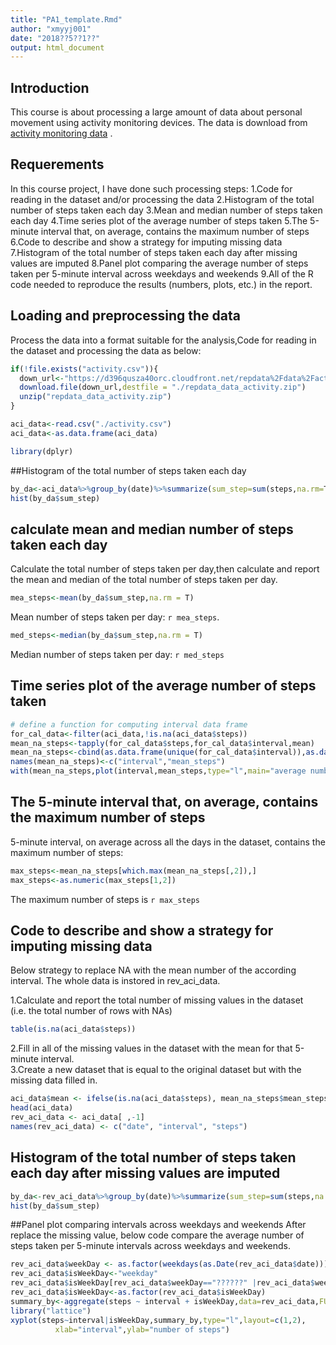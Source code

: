 ```yaml
---
title: "PA1_template.Rmd"
author: "xmyyj001"
date: "2018??5??1??"
output: html_document
---
```

## Introduction
This course is about processing a large amount of data about personal movement using activity monitoring devices. The data is download from [activity monitoring data](https://d396qusza40orc.cloudfront.net/repdata%2Fdata%2Factivity.zip/) .

## Requerements
In this course project, I have done such processing steps:
1.Code for reading in the dataset and/or processing the data
2.Histogram of the total number of steps taken each day
3.Mean and median number of steps taken each day
4.Time series plot of the average number of steps taken
5.The 5-minute interval that, on average, contains the maximum number of steps
6.Code to describe and show a strategy for imputing missing data
7.Histogram of the total number of steps taken each day after missing values are imputed
8.Panel plot comparing the average number of steps taken per 5-minute interval across weekdays and weekends
9.All of the R code needed to reproduce the results (numbers, plots, etc.) in the report.

## Loading and preprocessing the data
Process the data into a format suitable for the analysis,Code for reading in the dataset and processing the data as below:

```r
if(!file.exists("activity.csv")){
  down_url<-"https://d396qusza40orc.cloudfront.net/repdata%2Fdata%2Factivity.zip"
  download.file(down_url,destfile = "./repdata_data_activity.zip")
  unzip("repdata_data_activity.zip")
}

aci_data<-read.csv("./activity.csv")
aci_data<-as.data.frame(aci_data)

library(dplyr)
```
##Histogram of the total number of steps taken each day
```r
by_da<-aci_data%>%group_by(date)%>%summarize(sum_step=sum(steps,na.rm=T))
hist(by_da$sum_step)
```

## calculate mean and median number of steps taken each day
Calculate the total number of steps taken per day,then calculate and report the mean and median of the total number of steps taken per day.

```r
mea_steps<-mean(by_da$sum_step,na.rm = T)
```
Mean number of steps  taken per day: `r mea_steps`.


```r
med_steps<-median(by_da$sum_step,na.rm = T)
```
Median number of steps taken per day: `r med_steps`

## Time series plot of the average number of steps taken
```r
# define a function for computing interval data frame
for_cal_data<-filter(aci_data,!is.na(aci_data$steps))
mean_na_steps<-tapply(for_cal_data$steps,for_cal_data$interval,mean)
mean_na_steps<-cbind(as.data.frame(unique(for_cal_data$interval)),as.data.frame(round(mean_na_steps,0)))
names(mean_na_steps)<-c("interval","mean_steps")
with(mean_na_steps,plot(interval,mean_steps,type="l",main="average number of steps taken per day"))

```

## The 5-minute interval that, on average, contains the maximum number of steps
5-minute interval, on average across all the days in the dataset, contains the maximum number of steps:
```r
max_steps<-mean_na_steps[which.max(mean_na_steps[,2]),]
max_steps<-as.numeric(max_steps[1,2])
```
The maximum number of steps is `r max_steps`


## Code to describe and show a strategy for imputing missing data

Below strategy to replace NA with the mean number of the according interval. The whole data is 
instored in rev_aci_data.

1.Calculate and report the total number of missing values in the dataset (i.e. the total number of rows with NAs)
```r
table(is.na(aci_data$steps))
```
2.Fill in all of the missing values in the dataset with the mean for that 5-minute interval.  
3.Create a new dataset that is equal to the original dataset but with the missing data filled in.
```r
aci_data$mean <- ifelse(is.na(aci_data$steps), mean_na_steps$mean_steps, aci_data$steps)
head(aci_data)
rev_aci_data <- aci_data[ ,-1]
names(rev_aci_data) <- c("date", "interval", "steps")

```

## Histogram of the total number of steps taken each day after missing values are imputed
```r

by_da<-rev_aci_data%>%group_by(date)%>%summarize(sum_step=sum(steps,na.rm=T))
hist(by_da$sum_step)
```

##Panel plot comparing intervals across weekdays and weekends
After replace the missing value, below code compare the average number of steps taken per 5-minute intervals across weekdays and weekends.

```r
rev_aci_data$weekDay <- as.factor(weekdays(as.Date(rev_aci_data$date)))
rev_aci_data$isWeekDay<-"weekday"
rev_aci_data$isWeekDay[rev_aci_data$weekDay=="??????" |rev_aci_data$weekDay=="??????"]<-"weekend"
rev_aci_data$isWeekDay<-as.factor(rev_aci_data$isWeekDay)
summary_by<-aggregate(steps ~ interval + isWeekDay,data=rev_aci_data,FUN=mean)
library("lattice")
xyplot(steps~interval|isWeekDay,summary_by,type="l",layout=c(1,2),
          xlab="interval",ylab="number of steps")


```

